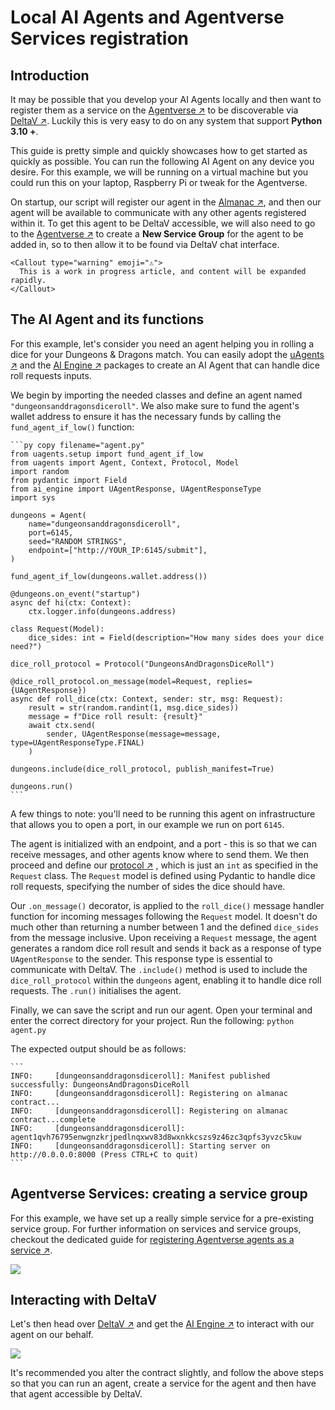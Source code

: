 
# Local AI Agents and Agentverse Services registration

## Introduction

It may be possible that you develop your AI Agents locally and then want to register them as a service on the [Agentverse ↗️](/concepts/agent-services/agentverse-intro) to be discoverable via [DeltaV ↗️](/concepts/deltav/intro). Luckily this is very easy to do on any system that support **Python 3.10 +**.

This guide is pretty simple and quickly showcases how to get started as quickly as possible. You can run the following AI Agent on any device you desire. For this example, we will be running on a virtual machine but you could run this on your laptop, Raspberry Pi or tweak for the Agentverse.

On startup, our script will register our agent in the [Almanac ↗️](/references/contracts/uagents-almanac/almanac-overview), and then our agent will be available to communicate with any other agents registered within it. To get this agent to be DeltaV accessible, we will also need to go to the [Agentverse ↗️](https://agentverse.ai/) to create a **New Service Group** for the agent to be added in, so to then allow it to be found via DeltaV chat interface.

    <Callout type="warning" emoji="⚠️">
      This is a work in progress article, and content will be expanded rapidly.
    </Callout>

## The AI Agent and its functions

For this example, let's consider you need an agent helping you in rolling a dice for your Dungeons & Dragons match. You can easily adopt the [uAgents ↗️](/concepts/agents/agents) and the [AI Engine ↗️](/concepts/ai-engine/ai-engine-intro) packages to create an AI Agent that can handle dice roll requests inputs.

We begin by importing the needed classes and define an agent named `"dungeonsanddragonsdiceroll"`. We also make sure to fund the agent's wallet address to ensure it has the necessary funds by calling the `fund_agent_if_low()` function:

    ```py copy filename="agent.py"
    from uagents.setup import fund_agent_if_low
    from uagents import Agent, Context, Protocol, Model
    import random
    from pydantic import Field
    from ai_engine import UAgentResponse, UAgentResponseType
    import sys

    dungeons = Agent(
        name="dungeonsanddragonsdiceroll",
        port=6145,
        seed="RANDOM STRINGS",
        endpoint=["http://YOUR_IP:6145/submit"],
    )

    fund_agent_if_low(dungeons.wallet.address())

    @dungeons.on_event("startup")
    async def hi(ctx: Context):
        ctx.logger.info(dungeons.address)

    class Request(Model):
        dice_sides: int = Field(description="How many sides does your dice need?")

    dice_roll_protocol = Protocol("DungeonsAndDragonsDiceRoll")

    @dice_roll_protocol.on_message(model=Request, replies={UAgentResponse})
    async def roll_dice(ctx: Context, sender: str, msg: Request):
        result = str(random.randint(1, msg.dice_sides))
        message = f"Dice roll result: {result}"
        await ctx.send(
            sender, UAgentResponse(message=message, type=UAgentResponseType.FINAL)
        )

    dungeons.include(dice_roll_protocol, publish_manifest=True)

    dungeons.run()
    ```

A few things to note: you'll need to be running this agent on infrastructure that allows you to open a port, in our example we run on port `6145`.

The agent is initialized with an endpoint, and a port - this is so that we can receive messages, and other agents know where to send them. We then proceed and define our [protocol ↗️](/references/uagents/uagents-protocols/agent-protocols) , which is just an `int` as specified in the `Request` class. The `Request` model is defined using Pydantic to handle dice roll requests, specifying the number of sides the dice should have.

Our `.on_message()` decorator, is applied to the `roll_dice()` message handler function for incoming messages following the `Request` model. It doesn't do much other than returning a number between 1 and the defined `dice_sides` from the message inclusive. Upon receiving a `Request` message, the agent generates a random dice roll result and sends it back as a response of type `UAgentResponse` to the sender. This response type is essential to communicate with DeltaV. The `.include()` method is used to include the `dice_roll_protocol` within the `dungeons` agent, enabling it to handle dice roll requests. The `.run()` initialises the agent.

Finally, we can save the script and run our agent. Open your terminal and enter the correct directory for your project. Run the following: `python agent.py`

The expected output should be as follows:

    ```
    INFO:     [dungeonsanddragonsdiceroll]: Manifest published successfully: DungeonsAndDragonsDiceRoll
    INFO:     [dungeonsanddragonsdiceroll]: Registering on almanac contract...
    INFO:     [dungeonsanddragonsdiceroll]: Registering on almanac contract...complete
    INFO:     [dungeonsanddragonsdiceroll]: agent1qvh76795enwgnzkrjpedlnqxwv83d8wxnkkcszs9z46zc3qpfs3yvzc5kuw
    INFO:     [dungeonsanddragonsdiceroll]: Starting server on http://0.0.0.0:8000 (Press CTRL+C to quit)
    ```

## Agentverse Services: creating a service group

For this example, we have set up a really simple service for a pre-existing service group. For further information on services and service groups, checkout the dedicated guide for [registering Agentverse agents as a service ↗️](/guides/agentverse/registering-agent-services).

![](../../../src/images/guides/uagent/servicefordungeons.png)

## Interacting with DeltaV

Let's then head over [DeltaV ↗️](https://deltav.agentverse.ai/login) and get the [AI Engine ↗️](/concepts/ai-engine/ai-engine-intro) to interact with our agent on our behalf.

![](../../../src/images/guides/uagent/dungeonsdeltav.png)

It's recommended you alter the contract slightly, and follow the above steps so that you can run an agent, create a service for the agent and then have that agent accessible by DeltaV.
